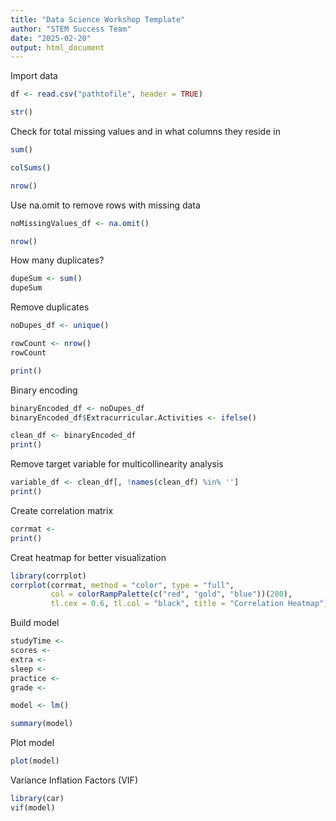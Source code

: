 ```yaml
---
title: "Data Science Workshop Template"
author: "STEM Success Team"
date: "2025-02-20"
output: html_document
---
```


Import data
```r
df <- read.csv("pathtofile", header = TRUE)
```

```r
str()
```

Check for total missing values and in what columns they reside in
```r
sum()

colSums()

nrow()
```

Use na.omit to remove rows with missing data
```r
noMissingValues_df <- na.omit()

nrow()
```

How many duplicates?
```r
dupeSum <- sum()
dupeSum
```

Remove duplicates
```r
noDupes_df <- unique()

rowCount <- nrow()
rowCount
```

```r
print()
```


Binary encoding 
```r
binaryEncoded_df <- noDupes_df
binaryEncoded_df$Extracurricular.Activities <- ifelse()

clean_df <- binaryEncoded_df
print()
```


Remove target variable for multicollinearity analysis
```r
variable_df <- clean_df[, !names(clean_df) %in% '']
print()
```
Create correlation matrix
```r
corrmat <- 
print()
```

Creat heatmap for better visualization
```r
library(corrplot)
corrplot(corrmat, method = "color", type = "full", 
         col = colorRampPalette(c("red", "gold", "blue"))(200),
         tl.cex = 0.6, tl.col = "black", title = "Correlation Heatmap")
```

Build model
```r
studyTime <- 
scores <- 
extra <- 
sleep <- 
practice <- 
grade <- 

model <- lm()

summary(model)
```

Plot model
```r
plot(model)
```
Variance Inflation Factors (VIF)
```r
library(car)
vif(model)
```






